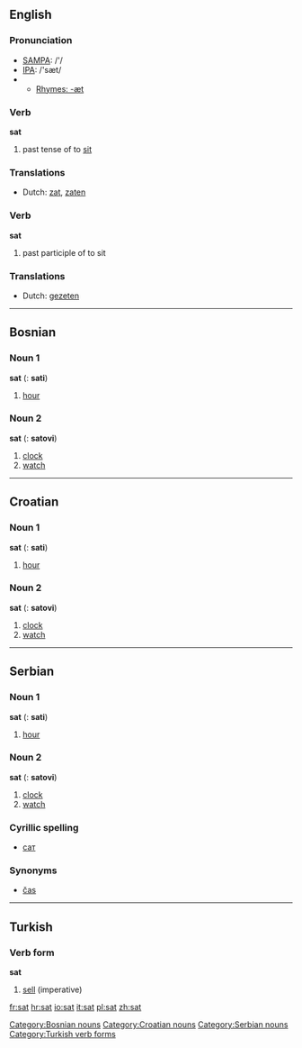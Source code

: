 ==English==

===Pronunciation===
*[[w:SAMPA|SAMPA]]: /'/
*[[w:IPA|IPA]]: /'sæt/
*{{audio|en-us-sat.ogg|Audio (US)}}
**[[Rhymes:English:-æt|Rhymes: -æt]]

===Verb===
'''sat'''

# past tense of to [[sit]]

===Translations===
*Dutch: [[zat]], [[zaten]]

===Verb===
'''sat'''

# past participle of to sit

===Translations===
*Dutch: [[gezeten]]

----

==Bosnian==
===Noun 1===
'''sat''' {{m}} {{s}} ({{p}}: '''sati''')
#[[hour]]

===Noun 2===
'''sat''' {{m}} {{s}} ({{p}}: '''satovi''')
#[[clock]]
#[[watch]]

[[Category:Bosnian nouns]]

----

==Croatian==
===Noun 1===
'''sat''' {{m}} {{s}} ({{p}}: '''sati''')
#[[hour]]

===Noun 2===
'''sat''' {{m}} {{s}} ({{p}}: '''satovi''')
#[[clock]]
#[[watch]]

[[Category:Croatian nouns]]

----

==Serbian==
===Noun 1===
'''sat''' {{m}} {{s}} ({{p}}: '''sati''')
#[[hour]]

===Noun 2===
'''sat''' {{m}} {{s}} ({{p}}: '''satovi''')
#[[clock]]
#[[watch]]

===Cyrillic spelling===
*[[сат#Serbian|сат]]

===Synonyms===
*[[čas#Serbian|čas]]

[[Category:Serbian nouns]]

----

==Turkish==
===Verb form===
'''sat'''

# [[sell]] (imperative)

[[Category:Turkish verb forms]]

[[fr:sat]]
[[hr:sat]]
[[io:sat]]
[[it:sat]]
[[pl:sat]]
[[zh:sat]]